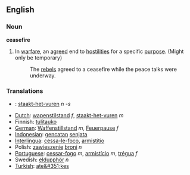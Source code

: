 ==English==
===Noun===
'''ceasefire'''
# In [[warfare]], an [[agreed]] end to [[hostilities]] for a specific [[purpose]].  (Might only be temporary)
#: The [[rebels]] agreed to a ceasefire while the peace talks were underway.

===Translations===
*{{nl}}: [[staakt-het-vuren]] ''n -s''
*[[Dutch]]: [[wapenstilstand]] ''f'', [[staakt-het-vuren]] ''m'' <!-- which Dutch translation is correct? -->
*Finnish: [[tulitauko]]
*[[German]]: [[Waffenstillstand ]] ''m'', [[Feuerpause]] ''f''
*[[Indonesian]]: [[gencatan]] [[senjata]]
*[[Interlingua]]: [[cessa-le-foco]], [[armistitio]]
*Polish: [[zawieszenie]] [[broni]] ''n''
*[[Portuguese]]: [[cessar-fogo]] ''m'', [[armistício]] ''m'', [[trégua]] ''f''
*Swedish: [[eldupphör]] ''n''
*[[Turkish]]: [[ate&#351;kes]]